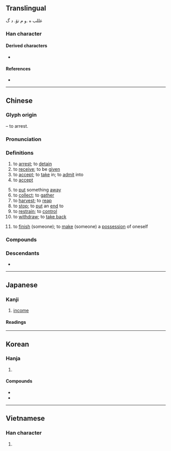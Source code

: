 {{also|収}}
{{character info}}
==Translingual==
{{ja-forms|[[収]]|收|收}}غللب
ە
.و
م
تۆ. د
گ

{{stroke order|strokes=6}}

===Han character===
{{Han char|rn=66|rad=攴|as=02|sn=6|four=28740|canj=VLOK|ids=⿰丩攵}}

====Derived characters====
* {{l|mul|[[𠈅]], [[𠲠]], [[𭠰]], [[𥅪]], [[𦀏]], [[𩷊]], [[𪯊]], [[𤙘]], [[𫆃]], [[荍]], [[𡱙]]}}

====References====
* {{Han ref|kx=0468.060|dkj=13110|dj=0815.350|hdz=21448.020|uh=6536|ud=25910|bh=A6AC|bd=42668}}

----

==Chinese==
{{zh-forms|alt=収}}

===Glyph origin===
{{Han etym}}
{{Han compound|攴|丩|ls=psc|c1=s|c2=p}} – to arrest.

===Pronunciation===
{{zh-pron
|m=shōu
|m-s=sou1
|c=sau1
|h=pfs=sû;gd=su1
|j=sou1
|md=siŭ
|mn=siu
|mn-t=siu1
|w=1seu
|mc=y
|oc=y
|ma=y
|cat=v
}}

===Definitions===
{{zh-hanzi}}

# to [[arrest]]; to [[detain]]
# to [[receive]]; to be [[given]]
# to [[accept]]; to [[take]] in; to [[admit]] into
# to [[accept]]
#: {{zh-x|對唔住，我哋 唔 收 信用卡{kaat1}。|Sorry, we don't '''accept''' credit cards.|C}}
# to [[put]] something [[away]]
# to [[collect]]; to [[gather]]
# to [[harvest]]; to [[reap]]
# to [[stop]]; to [[put]] an [[end]] to
# to [[restrain]]; to [[control]]
# to [[withdraw]]; to [[take back]]
# {{lb|zh|colloquial}} to [[finish]] (someone); to [[make]] (someone) a [[possession]] of oneself

===Compounds===
{{zh-der|帶罪徵收|利息收入|代收|低收入|官收官兌|回收|不可收拾|大豐收|一攬包收|了收|徵收|實收|國際收支|征收|夜不收|保留徵收|土地徵收|俱收並蓄|公共收入|好收場|創收|區段徵收|垃圾回收|坐收漁利|吸收劑量|低收入戶|吸收口|吸收|名利雙收|名利兼收|反水不收|兼收並蓄|公用徵收|收養|收救|收放自如|接收|收斂|拘收|收聽|招收|收執聯|收播|收視率|收殺|營收|溢收|收檢|欠收|收繳|收責|採收|收貯|收成|截收|收租|水旱不收|查收|收場|搶收|收生|收恤|收費|沒收煞|收割|收益|收音機|收管|收聲|收回成命|歉收|收賞|收軍點將|收帳|收攏|收款|收驚|秋收冬藏|收歸國有|收益稅|收攬人心|收斂劑|收容|收下|收因結果|收殮|收穫|收介|收看|沒收|收錄|收錄音機|收伏|水覆難收|稅收|收方|收支平衡|收監|收羅|收入|收購|應收帳款|收盤|秋收|收受|收捉|收心操|收計|收訖|應收票據|收費站|收留|收市|收工|收心|矜糾收繚|收獲|收手|收買|收科|收音|收拾|收報機|收撮|收筆|收視反聽|營業收入|收用|照收|收效|照單全收|收賄|潑水難收|收文|收藏家|收押|收支|收縮|照價收買|收視|浮收|收回|收復|收集|收取|收腳|收銀機|收納|收編|收口|歲收|收兵|收煞|收歸|收生婆|收屍|收發|收攤|收緊|收領|收藏|收條|收束|收服|收攬|收拍|收小的|收容所|收執|收件人|收據|收尾|貿易收支|美滿收場|雲收雨散|雨散雲收|覆水難收|驗收|管收|臺收|資源回收|簽收|美不勝收|雲收霧散|點收|賞收|結果收因|豐收|鳴金收兵|討收管|草率收兵|超收|罷收|見好就收|蓐收|統收統支|收件匣|收件|內收}}

===Descendants===
* {{desc|th|ซิว|bor=1}}

{{zh-cat|Beginning}}

----

==Japanese==
{{ja-kanji forms|収|收}}

===Kanji===
{{ja-kanji|grade=|rs=攴02|shin=収}}

# [[income]]

====Readings====
{{ja-readings
|goon=す
|kanon=しゅう
|kun=おさ-める
}}

----

==Korean==

===Hanja===
{{ko-hanja|거두다|거둘|수}}

# {{hanja form of|수|[[collect]]}}

====Compounds====
* {{ko-l|수거|[[taking]] [[back]]|收去}}
* {{ko-l|회수|[[recovery]]; [[calling in]]|回收}}

----

==Vietnamese==

===Han character===
{{vi-readings|readings=thu,thâu,tho,thò,dũ,thua|rs=攴02}}

# {{rfdef|vi|sort=攴02}}